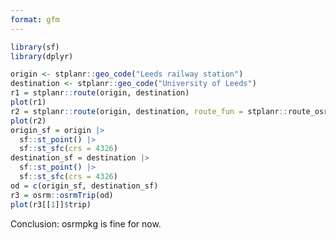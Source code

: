 ```yaml
---
format: gfm
---
```



```r
library(sf)
library(dplyr)

origin <- stplanr::geo_code("Leeds railway station")
destination <- stplanr::geo_code("University of Leeds")
r1 = stplanr::route(origin, destination)
plot(r1)
r2 = stplanr::route(origin, destination, route_fun = stplanr::route_osrm)
plot(r2)
origin_sf = origin |>
  sf::st_point() |>
  sf::st_sfc(crs = 4326)
destination_sf = destination |>
  sf::st_point() |>
  sf::st_sfc(crs = 4326)
od = c(origin_sf, destination_sf)
r3 = osrm::osrmTrip(od)
plot(r3[[1]]$trip)
```

Conclusion: osrmpkg is fine for now.